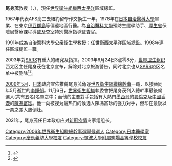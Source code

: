 {{japanese|japanese=尾身 茂|romaji=Omi Shigeru|kana=おみ しげる}}
'''尾身茂'''教授（{{lang|ja|おみ しげる}}，{{bd|1949年|6月11日|||O尾}}），現任[[世界衛生組織|世界衛生組織]][[西太平洋|西太平洋]]區域總監。

1967年代表AFS高三去紐約留學作交換生一年。1978年在[[日本|日本]][[自治醫科大學|自治醫科大學]]畢業、在東京[[伊豆群島|伊豆群島]]等偏遠地區行醫。為[[自治醫科大學|自治醫科大學]]預防生態學助手、[[厚生省|厚生省]]保險局醫療課程導監及査室特別醫療指導監査官。

1991年成為自治醫科大學公衆衛生學教授；任世衛[[西太平洋|西太平洋]]區域總監。1998年連任區域總監一職。

2003年對[[SARS|SARS]]有重大的研究及指揮。2003年6月24日3点零8分，[[世界卫生组织|世界卫生组织]]西太区主任尾身茂在北京宣布，解除对北京旅游警告，同时北京也从[[嚴重急性呼吸系統綜合症|SARS]]疫区名单中被删除<ref>{{Cite web|title=世卫宣布解除对北京旅游警告 从疫区名单删除|url=http://news.sina.com.cn/c/2003-06-24/15111216295.shtml|accessdate=2021-02-17|work=news.sina.com.cn|archive-date=2008-07-08|archive-url=https://web.archive.org/web/20080708231616/http://news.sina.com.cn/c/2003-06-24/15111216295.shtml|dead-url=no}}</ref><ref>{{Cite web|title=北京已向世卫组织提交了解除旅行警告的报告|url=https://business.sohu.com/73/35/article210383573.shtml|accessdate=2021-02-17|work=business.sohu.com|archive-date=2005-04-12|archive-url=https://web.archive.org/web/20050412144855/http://business.sohu.com/73/35/article210383573.shtml|dead-url=no}}</ref>。

[[2006年5月|2006年5月]]，[[日本|日本]]政府宣佈推薦尾身茂角逐[[世界衛生組織總幹事|世界衛生組織總幹事]]一職，以接替同年5月逝世的[[李鍾郁|李鍾郁]]。11月6日，[[世界衛生組織|世界衛生組織]]執委會把尾身茂列入總幹事最後候選人(共有五名)名單之中；而他的主要對手包括有大熱門[[墨西哥|墨西哥]]的[[弗倫克|弗倫克]]及[[中國香港|中國香港]]的[[陳馮富珍|陳馮富珍]]。他一向被视为最热门的候选人陳馮富珍的强力对手，但却在最後以一票之差大熱倒灶。

2021年，尾身茂任日本政府应对[[2019冠状病毒病日本疫情|新冠疫情]]专家组组长。

{{Doctor-stub}}
{{DEFAULTSORT:Omi, Shigeru}}

{{Portal bar|日本|政治|醫學|教育|人物}}

[[Category:2006年世界衛生組織總幹事選舉候選人|Category:2006年世界衛生組織總幹事選舉候選人]]
[[Category:日本醫學家|Category:日本醫學家]]
[[Category:慶應義塾大學校友|Category:慶應義塾大學校友]]
[[Category:筑波大學附屬駒場高等學校校友|Category:筑波大學附屬駒場高等學校校友]]